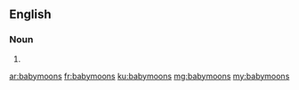 ==English==

===Noun===
{{head|en|plural}}

# {{plural of|babymoon|lang=en|nocat=1}}

[[ar:babymoons]]
[[fr:babymoons]]
[[ku:babymoons]]
[[mg:babymoons]]
[[my:babymoons]]